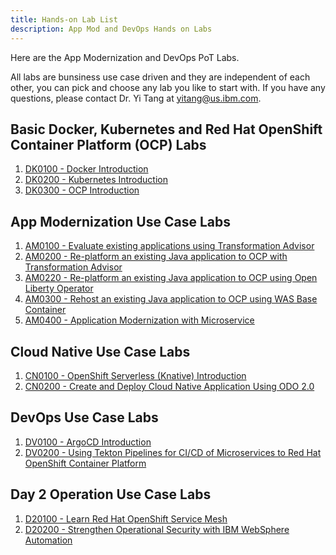```yaml
---
title: Hands-on Lab List
description: App Mod and DevOps Hands on Labs
---
```


Here are the App Modernization and DevOps PoT Labs. 

All labs are bunsiness use case driven and they are independent of each other, you can pick and choose any lab you like to start with.  If you have any questions, please contact Dr. Yi Tang at yitang@us.ibm.com.

## Basic Docker, Kubernetes and Red Hat OpenShift Container Platform (OCP) Labs

1. [DK0100 - Docker Introduction](/labs/basic-labs/dk0100-docker101/)
2. [DK0200 - Kubernetes Introduction](/labs/basic-labs/dk0200-kubernetes101/)
3. [DK0300 - OCP Introduction](/labs/basic-labs/dk0300-ocp101/)


## App Modernization Use Case Labs

1. [AM0100 - Evaluate existing applications using Transformation Advisor](/labs/appmod-labs/am0100-evaluation/)
2. [AM0200 - Re-platform an existing Java application to OCP with Transformation Advisor](/labs/appmod-labs/am0200-replatform/)
3. [AM0220 - Re-platform an existing Java application to OCP using Open Liberty Operator](/labs/appmod-labs/am0220-replatform/)
4. [AM0300 - Rehost an existing Java application to OCP using WAS Base Container](/labs/appmod-labs/am0300-rehost/)
5. [AM0400 - Application Modernization with Microservice](/labs/appmod-labs/am0400-refactor/)


## Cloud Native Use Case Labs

1. [CN0100 - OpenShift Serverless (Knative) Introduction](/labs/cloudnative-labs/cn0100-knative-serving/)
2. [CN0200 - Create and Deploy Cloud Native Application Using ODO 2.0](/labs/cloudnative-labs/cn0200-odo/) 

## DevOps Use Case Labs

1. [DV0100 - ArgoCD Introduction](/labs/devops-labs/dv0100-argocd/)
2. [DV0200 - Using Tekton Pipelines for CI/CD of Microservices to Red Hat OpenShift Container Platform](/labs/devops-labs/dv0200-tekton/)


## Day 2 Operation Use Case Labs

1. [D20100 - Learn Red Hat OpenShift Service Mesh](/labs/day2operation-labs/d20100-istio/)
2. [D20200 - Strengthen Operational Security with IBM WebSphere Automation](/labs/day2operation-labs/d20200-wasauto/)
